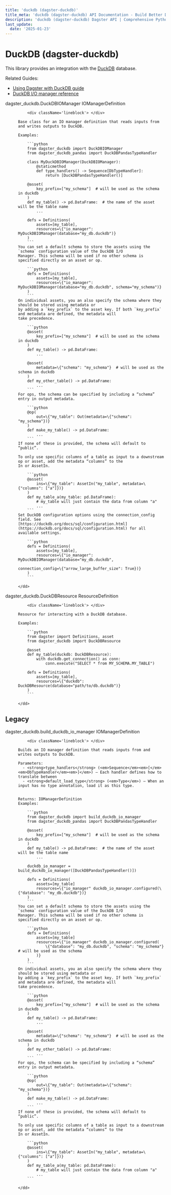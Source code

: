 ```yaml
---
title: 'duckdb (dagster-duckdb)'
title_meta: 'duckdb (dagster-duckdb) API Documentation - Build Better Data Pipelines | Python Reference Documentation for Dagster'
description: 'duckdb (dagster-duckdb) Dagster API | Comprehensive Python API documentation for Dagster, the data orchestration platform. Learn how to build, test, and maintain data pipelines with our detailed guides and examples.'
last_update:
  date: '2025-01-23'
---
```


<div class="section" id="duckdb-dagster-duckdb">


# DuckDB (dagster-duckdb)

This library provides an integration with the [DuckDB](https://duckdb.org/) database.

Related Guides:

  - [Using Dagster with DuckDB guide](https://docs.dagster.io/integrations/duckdb)
  - [DuckDB I/O manager reference](https://docs.dagster.io/integrations/duckdb/reference)


<dl>
    <dt><Link id='dagster_duckdb.DuckDBIOManager'>dagster_duckdb.DuckDBIOManager IOManagerDefinition</Link></dt>
    <dd>

        <div className='lineblock'> </div>

    Base class for an IO manager definition that reads inputs from and writes outputs to DuckDB.

    Examples:

        ```python
        from dagster_duckdb import DuckDBIOManager
        from dagster_duckdb_pandas import DuckDBPandasTypeHandler

        class MyDuckDBIOManager(DuckDBIOManager):
            @staticmethod
            def type_handlers() -> Sequence[DbTypeHandler]:
                return [DuckDBPandasTypeHandler()]

        @asset(
            key_prefix=["my_schema"]  # will be used as the schema in duckdb
        )
        def my_table() -> pd.DataFrame:  # the name of the asset will be the table name
            ...

        defs = Definitions(
            assets=[my_table],
            resources=\{"io_manager": MyDuckDBIOManager(database="my_db.duckdb")}
        )
        ```
    You can set a default schema to store the assets using the `schema` configuration value of the DuckDB I/O
    Manager. This schema will be used if no other schema is specified directly on an asset or op.

        ```python
        defs = Definitions(
            assets=[my_table],
            resources=\{"io_manager": MyDuckDBIOManager(database="my_db.duckdb", schema="my_schema")}
        )
        ```
    On individual assets, you an also specify the schema where they should be stored using metadata or
    by adding a `key_prefix` to the asset key. If both `key_prefix` and metadata are defined, the metadata will
    take precedence.

        ```python
        @asset(
            key_prefix=["my_schema"]  # will be used as the schema in duckdb
        )
        def my_table() -> pd.DataFrame:
            ...

        @asset(
            metadata=\{"schema": "my_schema"}  # will be used as the schema in duckdb
        )
        def my_other_table() -> pd.DataFrame:
            ...
        ```
    For ops, the schema can be specified by including a “schema” entry in output metadata.

        ```python
        @op(
            out=\{"my_table": Out(metadata=\{"schema": "my_schema"})}
        )
        def make_my_table() -> pd.DataFrame:
            ...
        ```
    If none of these is provided, the schema will default to “public”.

    To only use specific columns of a table as input to a downstream op or asset, add the metadata “columns” to the
    In or AssetIn.

        ```python
        @asset(
            ins=\{"my_table": AssetIn("my_table", metadata=\{"columns": ["a"]})}
        )
        def my_table_a(my_table: pd.DataFrame):
            # my_table will just contain the data from column "a"
            ...
        ```
    Set DuckDB configuration options using the connection_config field. See
    [https://duckdb.org/docs/sql/configuration.html](https://duckdb.org/docs/sql/configuration.html) for all available settings.

        ```python
        defs = Definitions(
            assets=[my_table],
            resources=\{"io_manager": MyDuckDBIOManager(database="my_db.duckdb",
                                                       connection_config=\{"arrow_large_buffer_size": True})}
        )
        ```

    </dd>

</dl>
<dl>
    <dt><Link id='dagster_duckdb.DuckDBResource'>dagster_duckdb.DuckDBResource ResourceDefinition</Link></dt>
    <dd>

        <div className='lineblock'> </div>

    Resource for interacting with a DuckDB database.

    Examples:

        ```python
        from dagster import Definitions, asset
        from dagster_duckdb import DuckDBResource

        @asset
        def my_table(duckdb: DuckDBResource):
            with duckdb.get_connection() as conn:
                conn.execute("SELECT * from MY_SCHEMA.MY_TABLE")

        defs = Definitions(
            assets=[my_table],
            resources=\{"duckdb": DuckDBResource(database="path/to/db.duckdb")}
        )
        ```

    </dd>

</dl>
<div class="section" id="legacy">

## Legacy

<dl>
    <dt><Link id='dagster_duckdb.build_duckdb_io_manager'>dagster_duckdb.build_duckdb_io_manager IOManagerDefinition</Link></dt>
    <dd>

        <div className='lineblock'> </div>

    Builds an IO manager definition that reads inputs from and writes outputs to DuckDB.

    Parameters: 
      - <strong>type_handlers</strong> (<em>Sequence</em><em>[</em><em>DbTypeHandler</em><em>]</em>) – Each handler defines how to translate between
      - <strong>default_load_type</strong> (<em>Type</em>) – When an input has no type annotation, load it as this type.


    Returns: IOManagerDefinition
    Examples:

        ```python
        from dagster_duckdb import build_duckdb_io_manager
        from dagster_duckdb_pandas import DuckDBPandasTypeHandler

        @asset(
            key_prefix=["my_schema"]  # will be used as the schema in duckdb
        )
        def my_table() -> pd.DataFrame:  # the name of the asset will be the table name
            ...

        duckdb_io_manager = build_duckdb_io_manager([DuckDBPandasTypeHandler()])

        defs = Definitions(
            assets=[my_table]
            resources=\{"io_manager" duckdb_io_manager.configured(\{"database": "my_db.duckdb"})}
        )
        ```
    You can set a default schema to store the assets using the `schema` configuration value of the DuckDB I/O
    Manager. This schema will be used if no other schema is specified directly on an asset or op.

        ```python
        defs = Definitions(
            assets=[my_table]
            resources=\{"io_manager" duckdb_io_manager.configured(
                \{"database": "my_db.duckdb", "schema": "my_schema"} # will be used as the schema
            )}
        )
        ```
    On individual assets, you an also specify the schema where they should be stored using metadata or
    by adding a `key_prefix` to the asset key. If both `key_prefix` and metadata are defined, the metadata will
    take precedence.

        ```python
        @asset(
            key_prefix=["my_schema"]  # will be used as the schema in duckdb
        )
        def my_table() -> pd.DataFrame:
            ...

        @asset(
            metadata=\{"schema": "my_schema"}  # will be used as the schema in duckdb
        )
        def my_other_table() -> pd.DataFrame:
            ...
        ```
    For ops, the schema can be specified by including a “schema” entry in output metadata.

        ```python
        @op(
            out=\{"my_table": Out(metadata=\{"schema": "my_schema"})}
        )
        def make_my_table() -> pd.DataFrame:
            ...
        ```
    If none of these is provided, the schema will default to “public”.

    To only use specific columns of a table as input to a downstream op or asset, add the metadata “columns” to the
    In or AssetIn.

        ```python
        @asset(
            ins=\{"my_table": AssetIn("my_table", metadata=\{"columns": ["a"]})}
        )
        def my_table_a(my_table: pd.DataFrame):
            # my_table will just contain the data from column "a"
            ...
        ```

    </dd>

</dl>
</div></div>
